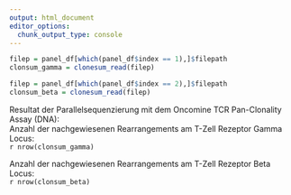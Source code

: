 ```yaml
---
output: html_document
editor_options: 
  chunk_output_type: console
---
```

```r
filep = panel_df[which(panel_df$index == 1),]$filepath
clonsum_gamma = clonesum_read(filep)

filep = panel_df[which(panel_df$index == 2),]$filepath
clonsum_beta = clonesum_read(filep)


```


Resultat der Parallelsequenzierung mit dem Oncomine TCR Pan-Clonality Assay (DNA):  
Anzahl der nachgewiesenen Rearrangements am T-Zell Rezeptor Gamma Locus:  
`r nrow(clonsum_gamma)`

Anzahl der nachgewiesenen Rearrangements am T-Zell Rezeptor Beta Locus:  
`r nrow(clonsum_beta)`
